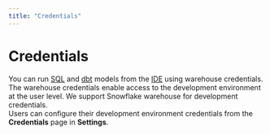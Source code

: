 ```yaml
---
title: "Credentials"
---
```


# Credentials

You can run [SQL](/IDE/sql.mdx) and [dbt](/IDE/dbt/dbt.mdx) models from the [IDE](/IDE/about) using warehouse credentials. The warehouse credentials enable access to the development environment at the user level.  We support Snowflake warehouse for development credentials.\
Users can configure their development environment credentials from the **Credentials** page in **Settings**.